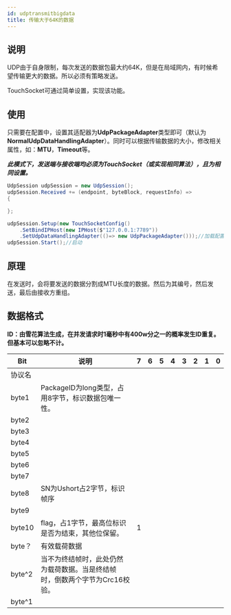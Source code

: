 ```yaml
---
id: udptransmitbigdata
title: 传输大于64K的数据
---
```


## 说明
UDP由于自身限制，每次发送的数据包最大约64K，但是在局域网内，有时候希望传输更大的数据。所以必须有策略发送。

TouchSocket可通过简单设置，实现该功能。

## 使用
只需要在配置中，设置其适配器为**UdpPackageAdapter**类型即可（默认为**NormalUdpDataHandlingAdapter**）。同时可以根据传输数据的大小，修改相关属性，如：**MTU**，**Timeout**等。

_**此模式下，发送端与接收端均必须为TouchSocket（或实现相同算法），且为相同设置。**_
```csharp
UdpSession udpSession = new UdpSession();
udpSession.Received += (endpoint, byteBlock, requestInfo) =>
{

};

udpSession.Setup(new TouchSocketConfig()
    .SetBindIPHost(new IPHost($"127.0.0.1:7789"))
    .SetUdpDataHandlingAdapter(()=> new UdpPackageAdapter()));//加载配置
udpSession.Start();//启动
```
## 原理
在发送时，会将要发送的数据分割成MTU长度的数据。然后为其编号，然后发送，最后由接收方重组。

## 数据格式

**ID：由雪花算法生成，在并发请求时1毫秒中有400w分之一的概率发生ID重复。但基本可以忽略不计。**

| Bit | 说明 | 7 | 6 | 5 | 4 | 3 | 2 | 1 | 0 |
| --- | --- | --- | --- | --- | --- | --- | --- | --- | --- |
| 协议名 |  |  |  |  |  |  |  |  |  |
| byte1 | PackageID为long类型，占用8字节，标识数据包唯一性。 |  |  |  |  |  |  |  |  |
| byte2 |  |  |  |  |  |  |  |  |  |
| byte3 |  |  |  |  |  |  |  |  |  |
| byte4 |  |  |  |  |  |  |  |  |  |
| byte5 |  |  |  |  |  |  |  |  |  |
| byte6 |  |  |  |  |  |  |  |  |  |
| byte7 |  |  |  |  |  |  |  |  |  |
| byte8 | SN为Ushort占2字节，标识帧序 |  |  |  |  |  |  |  |  |
| byte9 |  |  |  |  |  |  |  |  |  |
| byte10 | flag，占1字节，最高位标识是否为结束，其他位保留。 | 1 |  |  |  |  |  |  |  |
| byte？ | 有效载荷数据 |  |  |  |  |  |  |  |  |
| byte^2 | 当不为终结帧时，此处仍然为载荷数据。当是终结帧时，倒数两个字节为Crc16校验。 |  |  |  |  |  |  |  |  |
| byte^1 |  |  |  |  |  |  |  |  |  |




